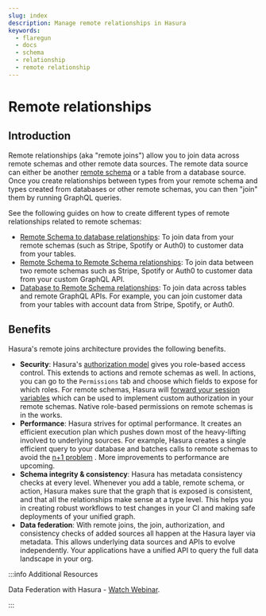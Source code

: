 ```yaml
---
slug: index
description: Manage remote relationships in Hasura
keywords:
  - flaregun
  - docs
  - schema
  - relationship
  - remote relationship
---
```


# Remote relationships

## Introduction

Remote relationships (aka "remote joins") allow you to join data across
remote schemas and other remote data sources. The remote data source can either be another
[remote schema](/graphql/core/remote-schemas/index.mdx) or a table from a database source.
Once you create relationships between types from your remote schema and types created
from databases or other remote schemas, you can then "join" them by running GraphQL
queries.

See the following guides on how to create different types of remote
relationships related to remote schemas:

- [Remote Schema to database relationships](/graphql/core/remote-schemas/remote-relationships/remote-schema-db-relationships.mdx): To join
  data from your remote schemas (such as Stripe, Spotify or Auth0) to customer data from your tables.
- [Remote Schema to Remote Schema relationships](/graphql/core/remote-schemas/remote-relationships/remote-schema-relationships.mdx): To
  join data between two remote schemas such as Stripe, Spotify or Auth0 to customer data from your custom GraphQL API.
- [Database to Remote Schema relationships](/graphql/core/databases/postgres/schema/remote-relationships/remote-schema-relationships.mdx): To
  join data across tables and remote GraphQL APIs. For example, you can join customer data from your tables with account data from Stripe, Spotify, or Auth0.

## Benefits

Hasura's remote joins architecture provides the following benefits.

- **Security**: Hasura's [authorization model](/graphql/core/auth/authorization/index.mdx) gives
  you role-based access control. This extends to actions and remote
  schemas as well. In actions, you can go to the `Permissions` tab and
  choose which fields to expose for which roles. For remote schemas,
  Hasura will [forward your session variables](/graphql/core/remote-schemas/auth/index.mdx)
  which can be used to implement custom authorization in your remote
  schemas. Native role-based permissions on remote schemas is in the
  works.
- **Performance**: Hasura strives for optimal performance. It creates
  an efficient execution plan which pushes down most of the
  heavy-lifting involved to underlying sources. For example, Hasura
  creates a single efficient query to your database and batches calls
  to remote schemas to avoid the [n+1
  problem](https://hasura.io/learn/graphql/intro-graphql/graphql-server/)
  . More improvements to performance are upcoming.
- **Schema integrity & consistency**: Hasura has metadata consistency
  checks at every level. Whenever you add a table, remote schema, or
  action, Hasura makes sure that the graph that is exposed is
  consistent, and that all the relationships make sense at a type
  level. This helps you in creating robust workflows to test changes
  in your CI and making safe deployments of your unified graph.
- **Data federation**: With remote joins, the join, authorization, and
  consistency checks of added sources all happen at the Hasura layer
  via metadata. This allows underlying data sources and APIs to evolve
  independently. Your applications have a unified API to query the
  full data landscape in your org.

:::info Additional Resources

Data Federation with Hasura - [Watch Webinar](https://hasura.io/events/webinar/data-federation-hasura-graphql/?pg=docs&plcmt=body&cta=watch-webinar&tech=).

:::
